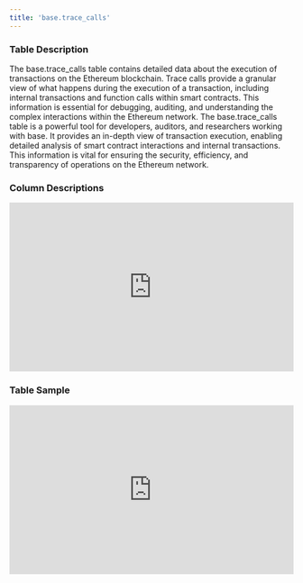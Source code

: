 ```yaml
---
title: 'base.trace_calls'
---
```


### Table Description
The base.trace_calls table contains detailed data about the execution of transactions on the Ethereum blockchain. Trace calls provide a granular view of what happens during the execution of a transaction, including internal transactions and function calls within smart contracts. This information is essential for debugging, auditing, and understanding the complex interactions within the Ethereum network.
The base.trace_calls table is a powerful tool for developers, auditors, and researchers working with base. It provides an in-depth view of transaction execution, enabling detailed analysis of smart contract interactions and internal transactions. This information is vital for ensuring the security, efficiency, and transparency of operations on the Ethereum network.

### Column Descriptions

<div>
    <iframe
        src="http://127.0.0.1:3000/columns/base.trace_calls"
        width="100%"
        height="300px"
        frameBorder="0"
        scrolling="no"
    ></iframe>
</div>

### Table Sample

<div>
    <iframe
        src="http://127.0.0.1:3000/data/base.trace_calls"
        width="100%"
        height="300px"
        frameBorder="0"
        scrolling="no"
    ></iframe>
</div>
